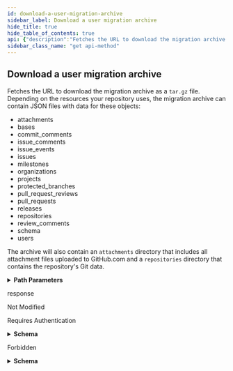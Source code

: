 ```yaml
---
id: download-a-user-migration-archive
sidebar_label: Download a user migration archive
hide_title: true
hide_table_of_contents: true
api: {"description":"Fetches the URL to download the migration archive as a `tar.gz` file. Depending on the resources your repository uses, the migration archive can contain JSON files with data for these objects:\n\n*   attachments\n*   bases\n*   commit\\_comments\n*   issue\\_comments\n*   issue\\_events\n*   issues\n*   milestones\n*   organizations\n*   projects\n*   protected\\_branches\n*   pull\\_request\\_reviews\n*   pull\\_requests\n*   releases\n*   repositories\n*   review\\_comments\n*   schema\n*   users\n\nThe archive will also contain an `attachments` directory that includes all attachment files uploaded to GitHub.com and a `repositories` directory that contains the repository's Git data.","externalDocs":{"description":"API method documentation","url":"https://docs.github.com/rest/reference/migrations#download-a-user-migration-archive"},"operationId":"migrations/get-archive-for-authenticated-user","parameters":[{"description":"migration_id parameter","in":"path","name":"migration_id","required":true,"schema":{"type":"integer"}}],"responses":{"302":{"description":"response"},"304":{"description":"Not Modified"},"401":{"content":{"application/json":{"schema":{"description":"Basic Error","properties":{"documentation_url":{"type":"string"},"message":{"type":"string"}},"title":"Basic Error","type":"object"}}},"description":"Requires Authentication"},"403":{"content":{"application/json":{"schema":{"description":"Basic Error","properties":{"documentation_url":{"type":"string"},"message":{"type":"string"}},"title":"Basic Error","type":"object"}}},"description":"Forbidden"}},"tags":["migrations"],"x-github":{"category":"migrations","enabledForGitHubApps":false,"githubCloudOnly":false,"previews":[{"name":"wyandotte","note":"To access the Migrations API, you must provide a custom [media type](https://docs.github.com/rest/overview/media-types) in the `Accept` header:\n```shell\napplication/vnd.github.wyandotte-preview+json\n```","required":true}],"subcategory":"users"},"method":"get","path":"/user/migrations/{migration_id}/archive","servers":[{"url":"https://api.github.com"}],"info":{"contact":{"name":"Support","url":"https://support.github.com/contact"},"description":"GitHub's v3 REST API.","license":{"name":"MIT","url":"https://spdx.org/licenses/MIT"},"termsOfService":"https://docs.github.com/articles/github-terms-of-service","title":"GitHub v3 REST API","version":"1.1.4","x-apisguru-categories":["collaboration","developer_tools"],"x-logo":{"url":"https://twitter.com/github/profile_image?size=original"},"x-origin":[{"format":"openapi","url":"https://raw.githubusercontent.com/github/rest-api-description/main/descriptions/api.github.com/api.github.com.json","version":"3.0"}],"x-providerName":"github.com"},"postman":{"name":"Download a user migration archive","description":{"content":"Fetches the URL to download the migration archive as a `tar.gz` file. Depending on the resources your repository uses, the migration archive can contain JSON files with data for these objects:\n\n*   attachments\n*   bases\n*   commit\\_comments\n*   issue\\_comments\n*   issue\\_events\n*   issues\n*   milestones\n*   organizations\n*   projects\n*   protected\\_branches\n*   pull\\_request\\_reviews\n*   pull\\_requests\n*   releases\n*   repositories\n*   review\\_comments\n*   schema\n*   users\n\nThe archive will also contain an `attachments` directory that includes all attachment files uploaded to GitHub.com and a `repositories` directory that contains the repository's Git data.","type":"text/plain"},"url":{"path":["user","migrations",":migration_id","archive"],"host":["{{baseUrl}}"],"query":[],"variable":[{"disabled":false,"description":{"content":"(Required) migration_id parameter","type":"text/plain"},"type":"any","value":"","key":"migration_id"}]},"header":[{"key":"Accept","value":"application/json"}],"method":"GET"}}
sidebar_class_name: "get api-method"
---
```



## Download a user migration archive



Fetches the URL to download the migration archive as a `tar.gz` file. Depending on the resources your repository uses, the migration archive can contain JSON files with data for these objects:

*   attachments
*   bases
*   commit\_comments
*   issue\_comments
*   issue\_events
*   issues
*   milestones
*   organizations
*   projects
*   protected\_branches
*   pull\_request\_reviews
*   pull\_requests
*   releases
*   repositories
*   review\_comments
*   schema
*   users

The archive will also contain an `attachments` directory that includes all attachment files uploaded to GitHub.com and a `repositories` directory that contains the repository&#39;s Git data.

<details style={{"marginBottom":"1rem"}}><summary style={{}}><strong>Path Parameters</strong></summary><div><ul><ParamsItem className={"paramsItem"} param={{"description":"migration_id parameter","in":"path","name":"migration_id","required":true,"schema":{"type":"integer"}}}></ParamsItem></ul></div></details><div><ApiTabs><TabItem label={"302"} value={"302"}><div>

response

</div><div></div></TabItem><TabItem label={"304"} value={"304"}><div>

Not Modified

</div><div></div></TabItem><TabItem label={"401"} value={"401"}><div>

Requires Authentication

</div><div><details style={{}}><summary style={{"textAlign":"left"}}><strong>Schema</strong></summary><div style={{"textAlign":"left","marginLeft":"1rem"}}></div><ul style={{"marginLeft":"1rem"}}><SchemaItem collapsible={false} name={"documentation_url"} required={false} schemaDescription={undefined} schemaName={"string"} qualifierMessage={undefined}></SchemaItem><SchemaItem collapsible={false} name={"message"} required={false} schemaDescription={undefined} schemaName={"string"} qualifierMessage={undefined}></SchemaItem></ul></details></div></TabItem><TabItem label={"403"} value={"403"}><div>

Forbidden

</div><div><details style={{}}><summary style={{"textAlign":"left"}}><strong>Schema</strong></summary><div style={{"textAlign":"left","marginLeft":"1rem"}}></div><ul style={{"marginLeft":"1rem"}}><SchemaItem collapsible={false} name={"documentation_url"} required={false} schemaDescription={undefined} schemaName={"string"} qualifierMessage={undefined}></SchemaItem><SchemaItem collapsible={false} name={"message"} required={false} schemaDescription={undefined} schemaName={"string"} qualifierMessage={undefined}></SchemaItem></ul></details></div></TabItem></ApiTabs></div>
      